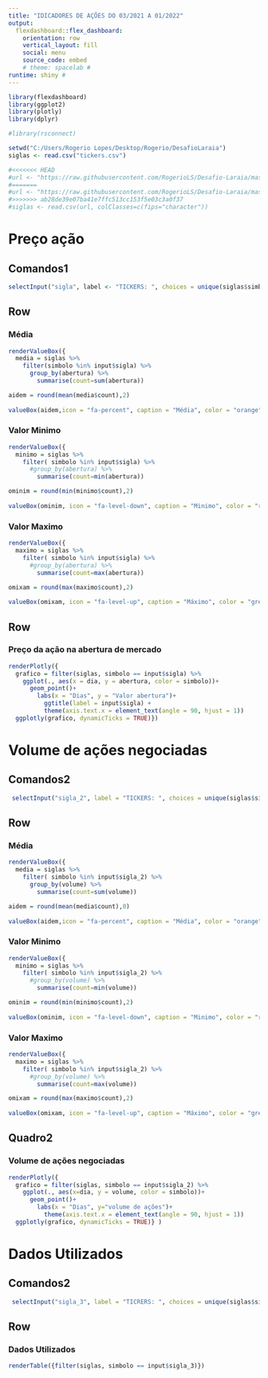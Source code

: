 ```yaml
---
title: "IDICADORES DE AÇÕES DO 03/2021 A 01/2022"
output: 
  flexdashboard::flex_dashboard:
    orientation: row
    vertical_layout: fill
    social: menu
    source_code: embed
    # theme: spacelab #
runtime: shiny #
---
```



```r
library(flexdashboard) 
library(ggplot2)
library(plotly)
library(dplyr)

#library(rsconnect)

setwd("C:/Users/Rogerio Lopes/Desktop/Rogerio/DesafioLaraia")
siglas <- read.csv("tickers.csv")

#<<<<<<< HEAD
#url <- "https://raw.githubusercontent.com/RogerioLS/Desafio-Laraia/master/tickers.csv"
#=======
#url <- "https://raw.githubusercontent.com/RogerioLS/Desafio-Laraia/master/tickers.csv"
#>>>>>>> ab28de39e07ba41e7ffc513cc153f5e03c3a0f37
#siglas <- read.csv(url, colClasses=c(fips="character"))
```

Preço ação{data-icon="fa-money"}
===
 
Comandos1 {.sidebar}
---
```r
selectInput("sigla", label <- "TICKERS: ", choices = unique(siglas$simbolo), selected = "GOOG")
```

Row{data-height=150}
---
### Média
```r
renderValueBox({
  media = siglas %>% 
    filter(simbolo %in% input$sigla) %>% 
      group_by(abertura) %>% 
        summarise(count=sum(abertura))

aidem = round(mean(media$count),2)
  
valueBox(aidem,icon = "fa-percent", caption = "Média", color = "orange")})
```

### Valor Minimo
```r
renderValueBox({
  minimo = siglas %>% 
    filter( simbolo %in% input$sigla) %>% 
      #group_by(abertura) %>% 
        summarise(count=min(abertura))

ominim = round(min(minimo$count),2)
  
valueBox(ominim, icon = "fa-level-down", caption = "Minimo", color = "red")})
```


### Valor Maximo
```r
renderValueBox({
  maximo = siglas %>% 
    filter( simbolo %in% input$sigla) %>% 
      #group_by(abertura) %>% 
        summarise(count=max(abertura))

omixam = round(max(maximo$count),2)
  
valueBox(omixam, icon = "fa-level-up", caption = "Máximo", color = "green")})
```

Row
----
### Preço da ação na abertura de mercado 
```r
renderPlotly({
  grafico = filter(siglas, simbolo == input$sigla) %>%
    ggplot(., aes(x = dia, y = abertura, color = simbolo))+
      geom_point()+
        labs(x = "Dias", y = "Valor abertura")+
          ggtitle(label = input$sigla) +
          theme(axis.text.x = element_text(angle = 90, hjust = 1))
  ggplotly(grafico, dynamicTicks = TRUE)}) 
```

Volume de ações negociadas {data-icon="fa-server"}
===
 
Comandos2 {.sidebar}
---
```r
 selectInput("sigla_2", label = "TICKERS: ", choices = unique(siglas$simbolo), selected = "GOOG")
```
 
Row{data-height=150}
---
### Média
```r
renderValueBox({
  media = siglas %>% 
    filter( simbolo %in% input$sigla_2) %>% 
      group_by(volume) %>% 
        summarise(count=sum(volume))

aidem = round(mean(media$count),0)
  
valueBox(aidem,icon = "fa-percent", caption = "Média", color = "orange")})
```

### Valor Minimo
```r
renderValueBox({
  minimo = siglas %>% 
    filter( simbolo %in% input$sigla_2) %>% 
      #group_by(volume) %>% 
        summarise(count=min(volume))

ominim = round(min(minimo$count),2)
  
valueBox(ominim, icon = "fa-level-down", caption = "Minimo", color = "red")})
```


### Valor Maximo
```r
renderValueBox({
  maximo = siglas %>% 
    filter( simbolo %in% input$sigla_2) %>% 
      #group_by(volume) %>% 
        summarise(count=max(volume))

omixam = round(max(maximo$count),2)
  
valueBox(omixam, icon = "fa-level-up", caption = "Máximo", color = "green")})
```


Quadro2
---

### Volume de ações negociadas 
```r
renderPlotly({
  grafico = filter(siglas, simbolo == input$sigla_2) %>%
    ggplot(., aes(x=dia, y = volume, color = simbolo))+
      geom_point()+
        labs(x = "Dias", y="volume de ações")+
          theme(axis.text.x = element_text(angle = 90, hjust = 1))
  ggplotly(grafico, dynamicTicks = TRUE)} )
```


Dados Utilizados {data-icon="fa-bar-chart"}
===

Comandos2 {.sidebar}
---
```r
 selectInput("sigla_3", label = "TICRERS: ", choices = unique(siglas$simbolo), selected = "GOOG")
```

Row{data-height=150}
---

### Dados Utilizados
```r
renderTable({filter(siglas, simbolo == input$sigla_3)})
```


